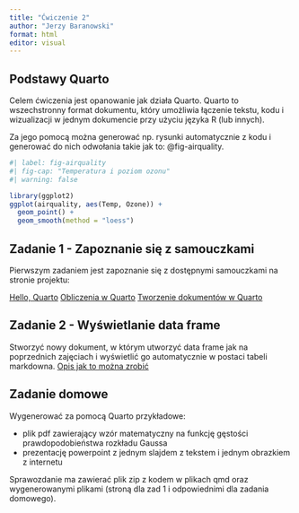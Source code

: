 ---
title: "Ćwiczenie 2"
author: "Jerzy Baranowski"
format: html
editor: visual
---

## Podstawy Quarto

Celem ćwiczenia jest opanowanie jak działa Quarto. Quarto to wszechstronny format dokumentu, który umożliwia łączenie tekstu, kodu i wizualizacji w jednym dokumencie przy użyciu języka R (lub innych).

Za jego pomocą można generować np. rysunki automatycznie z kodu i generować do nich odwołania takie jak to: @fig-airquality.

```{r}
#| label: fig-airquality
#| fig-cap: "Temperatura i poziom ozonu"
#| warning: false

library(ggplot2)
ggplot(airquality, aes(Temp, Ozone)) + 
  geom_point() + 
  geom_smooth(method = "loess")
```

## Zadanie 1 - Zapoznanie się z samouczkami

Pierwszym zadaniem jest zapoznanie się z dostępnymi samouczkami na stronie projektu:

[Hello, Quarto](https://quarto.org/docs/get-started/hello/rstudio.html) [Obliczenia w Quarto](https://quarto.org/docs/get-started/computations/rstudio.html) [Tworzenie dokumentów w Quarto](https://quarto.org/docs/get-started/computations/rstudio.html)

## Zadanie 2 - Wyświetlanie data frame

Stworzyć nowy dokument, w którym utworzyć data frame jak na poprzednich zajęciach i wyświetlić go automatycznie w postaci tabeli markdowna. [Opis jak to można zrobić](https://quarto.org/docs/computations/r.html)

## Zadanie domowe

Wygenerować za pomocą Quarto przykładowe:

-   plik pdf zawierający wzór matematyczny na funkcję gęstości prawdopodobieństwa rozkładu Gaussa
-   prezentację powerpoint z jednym slajdem z tekstem i jednym obrazkiem z internetu

Sprawozdanie ma zawierać plik zip z kodem w plikach qmd oraz wygenerowanymi plikami (stroną dla zad 1 i odpowiednimi dla zadania domowego).

